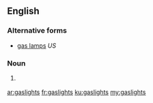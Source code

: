 ==English==

===Alternative forms===
* [[gas lamps]] ''US''

===Noun===
{{head|en|plural}}

# {{context|British|lang=en}} {{plural of|gaslight|lang=en}}

[[ar:gaslights]]
[[fr:gaslights]]
[[ku:gaslights]]
[[my:gaslights]]